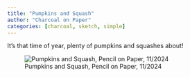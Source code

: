 ```yaml
---
title: "Pumpkins and Squash"
author: "Charcoal on Paper"
categories: [charcoal, sketch, simple]
---
```


It's that time of year, plenty of pumpkins and squashes about!

![Pumpkins and Squash, Pencil on Paper, 11/2024](IMG_0683.jpg)
